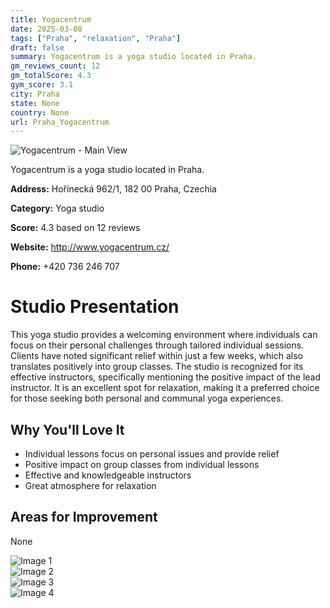 ```yaml
---
title: Yogacentrum
date: 2025-03-08
tags: ["Praha", "relaxation", "Praha"]  
draft: false
summary: Yogacentrum is a yoga studio located in Praha.
gm_reviews_count: 12
gm_totalScore: 4.3
gym_score: 3.1
city: Praha
state: None
country: None
url: Praha_Yogacentrum
---
```


<div className="aspect-[16/9] relative my-8">
  <img 
    src="https://lh5.googleusercontent.com/p/AF1QipM1LS671rsIRvHI2Kx76b9oCFMnrNv8ssES8dui=w1920-h1080-k-no"
    alt="Yogacentrum - Main View"
    className="object-cover absolute inset-0 w-full h-full rounded-lg"
  />
</div>

Yogacentrum is a yoga studio located in Praha.

**Address:** Hořínecká 962/1, 182 00 Praha, Czechia

**Category:** Yoga studio

**Score:** 4.3 based on 12 reviews

**Website:** http://www.yogacentrum.cz/

**Phone:** +420 736 246 707

# Studio Presentation

This yoga studio provides a welcoming environment where individuals can focus on their personal challenges through tailored individual sessions. Clients have noted significant relief within just a few weeks, which also translates positively into group classes. The studio is recognized for its effective instructors, specifically mentioning the positive impact of the lead instructor. It is an excellent spot for relaxation, making it a preferred choice for those seeking both personal and communal yoga experiences.



## Why You'll Love It

- Individual lessons focus on personal issues and provide relief
- Positive impact on group classes from individual lessons
- Effective and knowledgeable instructors
- Great atmosphere for relaxation

## Areas for Improvement

None

<div className="grid grid-cols-1 xl:grid-cols-2 gap-4 my-8">
<div className="aspect-[4/3] relative"><img src="https://lh3.googleusercontent.com/p/AF1QipMiHd-OYPixUuY7avkltJh2Ivi6-QOjykiZ5o4q=w1920-h1080-k-no-pi-0-ya59.328724-ro-0-fo100" alt="Image 1" className="object-cover absolute inset-0 w-full h-full rounded-lg" /></div>
<div className="aspect-[4/3] relative"><img src="https://lh5.googleusercontent.com/p/AF1QipM0vIvsBnfk7HB4dJdw_i9TKD1qTZUmoc8t8-2n=w1920-h1080-k-no" alt="Image 2" className="object-cover absolute inset-0 w-full h-full rounded-lg" /></div>
<div className="aspect-[4/3] relative"><img src="https://lh3.googleusercontent.com/p/AF1QipMK9Q00s5OWgHHSqz6XoxrMScBqq0OPk5NuhXlr=w1920-h1080-k-no-pi-0-ya64.31053-ro-0-fo100" alt="Image 3" className="object-cover absolute inset-0 w-full h-full rounded-lg" /></div>
<div className="aspect-[4/3] relative"><img src="https://lh5.googleusercontent.com/p/AF1QipMeVyNmM_nFPrHNgJ0JrAYHEeieUfktPM-5LThB=w1920-h1080-k-no" alt="Image 4" className="object-cover absolute inset-0 w-full h-full rounded-lg" /></div>
</div>